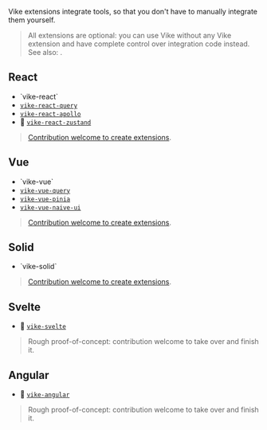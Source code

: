 
Vike extensions integrate tools, so that you don't have to manually integrate them yourself.

> All extensions are optional: you can use Vike without any Vike extension and have complete control over integration code instead. See also: <Link href="/optional-control" />.

## React

 - <Link href="/vike-react">`vike-react`</Link>
 - [`vike-react-query`](https://github.com/vikejs/vike-react/tree/main/packages/vike-react-query#readme)
 - [`vike-react-apollo`](https://github.com/vikejs/vike-react/tree/main/packages/vike-react-apollo#readme)
 - 🚧 [`vike-react-zustand`](https://github.com/vikejs/vike-react/pull/57)

> [Contribution welcome to create extensions](https://github.com/vikejs/vike/issues/1715).


## Vue

 - <Link href="/vike-vue">`vike-vue`</Link>
 - [`vike-vue-query`](https://github.com/vikejs/vike-vue/tree/main/packages/vike-vue-query#readme)
 - [`vike-vue-pinia`](https://github.com/vikejs/vike-vue/tree/main/packages/vike-vue-pinia#readme)
 - [`vike-vue-naive-ui`](https://github.com/Jearce/vike-vue-naive-ui)

> [Contribution welcome to create extensions](https://github.com/vikejs/vike/issues/1715).


## Solid

 - <Link href="/vike-solid">`vike-solid`</Link>

> [Contribution welcome to create extensions](https://github.com/vikejs/vike/issues/1715).


## Svelte

 - 🚧 [`vike-svelte`](https://github.com/brandonxiang/vike-svelte)

> Rough proof-of-concept: contribution welcome to take over and finish it.


## Angular

 - 🚧 [`vike-angular`](https://github.com/vikejs/vike-angular)

> Rough proof-of-concept: contribution welcome to take over and finish it.
